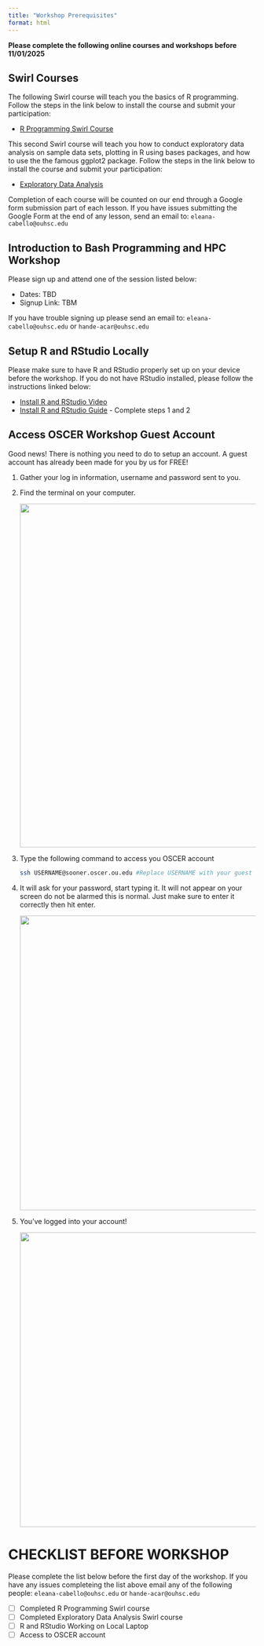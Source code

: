 ```yaml
---
title: "Workshop Prerequisites"
format: html
---
```


**Please complete the following online courses and workshops before 11/01/2025**

## Swirl Courses 

The following Swirl course will teach you the basics of R programming. Follow the steps in the link below to install the course and submit your participation:

- [R Programming Swirl Course](https://lindsaynhayes.github.io/introR2025/projects/index_A01.html){target="_blank"}

This second Swirl course will teach you how to conduct exploratory data analysis on sample data sets, plotting in R using bases packages, and how to use the the famous ggplot2 package. Follow the steps in the link below to install the course and submit your participation: 

- [Exploratory Data Analysis](https://lindsaynhayes.github.io/introR2025/projects/index_A02.html){target="_blank"}

Completion of each course will be counted on our end through a Google form submission part of each lesson. If you have issues submitting the Google Form at the end of any lesson, send an email to: `eleana-cabello@ouhsc.edu`

## Introduction to Bash Programming and HPC Workshop

Please sign up and attend one of the session listed below:

- Dates: TBD 
- Signup Link: TBM

If you have trouble signing up please send an email to: `eleana-cabello@ouhsc.edu` or `hande-acar@ouhsc.edu`

## Setup R and RStudio Locally

Please make sure to have R and RStudio properly set up on your device before the workshop. If you do not have RStudio installed, please follow the instructions linked below: 

- [Install R and RStudio Video](https://www.youtube.com/watch?v=eQFu_zzF96o){target="_blank"}
- [Install R and RStudio Guide](https://swirlstats.com/students.html){target="_blank"} - Complete steps 1 and 2
 
## Access OSCER Workshop Guest Account

Good news! There is nothing you need to do to setup an account. A guest account has already been made for you by us for FREE! 

::: {.callout-note title="Steps to Log In"}
1. Gather your log in information, username and password sent to you. 
2. Find the terminal on your computer.

    ![](images/prereqs/local_terminal.png){width=700}
    
3. Type the following command to access you OSCER account

    ```.bash
    ssh USERNAME@sooner.oscer.ou.edu #Replace USERNAME with your guest username
    ```
    
4. It will ask for your password, start typing it. It will not appear on your screen do not be alarmed this is normal. Just make sure to enter it correctly then hit enter.
    
    ![](images/prereqs/oscer_login_success.png){width=600}
    
5. You've logged into your account!

    ![](images/prereqs/oscer_terminal.png){width=600}
:::

# CHECKLIST BEFORE WORKSHOP

Please complete the list below before the first day of the workshop. If you have any issues completeing the list above email any of the following people: `eleana-cabello@ouhsc.edu` or `hande-acar@ouhsc.edu`

- [ ] Completed R Programming Swirl course
- [ ] Completed Exploratory Data Analysis Swirl course
- [ ] R and RStudio Working on Local Laptop
- [ ] Access to OSCER account
